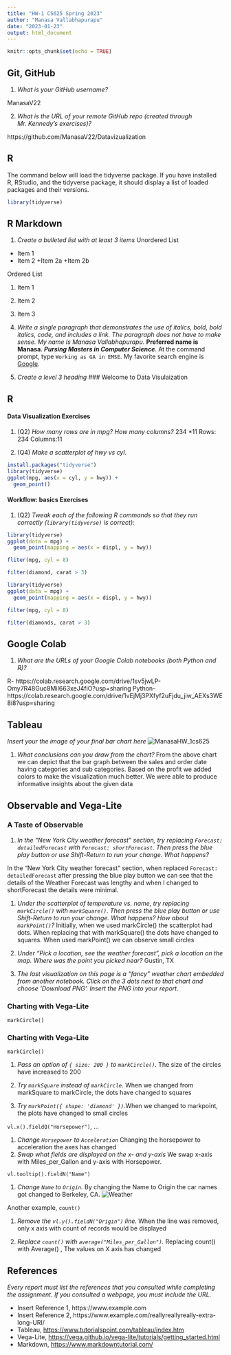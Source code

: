 ```yaml
---
title: "HW-1 CS625 Spring 2023"
author: "Manasa Vallabhapurapu"
date: "2023-01-23"
output: html_document
---
```


```r
knitr::opts_chunk$set(echo = TRUE)
```


## Git, GitHub

1. *What is your GitHub username?*

ManasaV22

2. *What is the URL of your remote GitHub repo (created through Mr. Kennedy's exercises)?*

https://github.com/ManasaV22/Datavizualization

## R

The command below will load the tidyverse package.  If you have installed R, RStudio, and the tidyverse package, it should display a list of loaded packages and their versions.
```r
library(tidyverse)
```

## R Markdown 

1. *Create a bulleted list with at least 3 items*
Unordered List
* Item 1
* Item 2
    +Item 2a
    +Item 2b
 
 Ordered List
 
 1. Item 1
 2. Item 2
 3. Item 3


2. *Write a single paragraph that demonstrates the use of italics, bold, bold italics, code, and includes a link. The paragraph does not have to make sense.*
*My name Is Manasa Vallabhapurapu*.
**Preferred name is Manasa**.
***Pursing Masters in Computer Science***.
At the command prompt, type `Working as GA in EMSE`.
My favorite search engine is [Google](https://google.com).

3. *Create a level 3 heading*
### Welcome to Data Visulaization

## R 

#### Data Visualization Exercises

1. (Q2) *How many rows are in mpg? How many columns?*
234 *11
Rows: 234
Columns:11

1. (Q4) *Make a scatterplot of hwy vs cyl.*

```r
install.packages("tidyverse")
library(tidyverse)
ggplot(mpg, aes(x = cyl, y = hwy)) +
  geom_point()
 ```

#### Workflow: basics Exercises

1. (Q2) *Tweak each of the following R commands so that they run correctly (`library(tidyverse)` is correct):*

```r
library(tidyverse)
ggplot(dota = mpg) + 
  geom_point(mapping = aes(x = displ, y = hwy))

fliter(mpg, cyl = 8)

filter(diamond, carat > 3)
```

```r
library(tidyverse)
ggplot(data = mpg) + 
  geom_point(mapping = aes(x = displ, y = hwy))

filter(mpg, cyl = 8)

filter(diamonds, carat > 3)
```

## Google Colab

1. *What are the URLs of your Google Colab notebooks (both Python and R)?*

R- https://colab.research.google.com/drive/1sv5jwLP-Omy7R48Guc8MiI663xeJ4fiO?usp=sharing
Python- https://colab.research.google.com/drive/1vEjMj3PXfyf2uFjdu_jiw_AEXs3WE8i8?usp=sharing

## Tableau

*Insert your the image of your final bar chart here*
![ManasaHW_1cs625](https://user-images.githubusercontent.com/108353958/213614982-e46cd09f-5b0d-4900-a9af-0e941abcfe8c.PNG)

1. *What conclusions can you draw from the chart?*
From the above chart we can depict that the bar graph between the sales and order date having categories and sub categories. Based on the profit we added colors to make the visualization much better. We were able to produce informative insights about the given data

## Observable and Vega-Lite

### A Taste of Observable

1. *In the "New York City weather forecast" section, try replacing `Forecast: detailedForecast` with `Forecast: shortForecast`. Then press the blue play button  or use Shift-Return to run your change. What happens?*

 In the "New York City weather forecast" section, when replaced `Forecast: detailedForecast` after pressing the blue play button  we can see that the details of the Weather Forecast was lengthy and when I changed to shortForecast the details were minimal.

1. *Under the scatterplot of temperature vs. name, try replacing `markCircle()` with `markSquare()`. Then press the blue play button  or use Shift-Return to run your change. What happens? How about `markPoint()`?*
Initially, when we used markCircle() the scatterplot had dots. When replacing that with markSquare() the dots have changed to squares. When used markPoint() we can observe small circles

1. *Under "Pick a location, see the weather forecast", pick a location on the map.  Where was the point you picked near?*
 Gustin, TX

1. *The last visualization on this page is a "fancy" weather chart embedded from another notebook.  Click on the 3 dots next to that chart and choose 'Download PNG'.  Insert the PNG into your report.*
 

### Charting with Vega-Lite

`markCircle()`


### Charting with Vega-Lite

`markCircle()`

1. *Pass an option of `{ size: 200 }` to `markCircle()`.* The size of the circles have increased to 200

1. *Try `markSquare` instead of `markCircle`.* When we changed from markSquare to markCircle, the dots have changed to squares 

1. *Try `markPoint({ shape: 'diamond' })`.*When we changed to markpoint, the plots have changed to small circles


`vl.x().fieldQ("Horsepower")`, ...

1. *Change `Horsepower` to `Acceleration`* Changing the horsepower to acceleration the axes has changed
1. *Swap what fields are displayed on the x- and y-axis* We swap x-axis with Miles_per_Gallon and y-axis with Horsepower.

`vl.tooltip().fieldN("Name")`

1. *Change `Name` to `Origin`.* By changing the Name to Origin the car names got changed to Berkeley, CA.
![Weather](https://user-images.githubusercontent.com/108353958/214176370-3040661d-b357-431a-be4b-ae034ffc0462.png)

Another example, `count()`

1. *Remove the `vl.y().fieldN("Origin")` line.* When the line was removed, only x axis with count of records would be displayed

1. *Replace `count()` with `average("Miles_per_Gallon")`.* Replacing count() with Average() , The values on X axis has changed


## References

*Every report must list the references that you consulted while completing the assignment. If you consulted a webpage, you must include the URL.*

* Insert Reference 1, https://www.example.com
* Insert Reference 2, https://www.example.com/reallyreallyreally-extra-long-URI/
* Tableau, [https://www.tutorialspoint.com/tableau/index.htm](https://www.tutorialspoint.com/tableau/index.htm)
* Vega-Lite, [https://vega.github.io/vega-lite/tutorials/getting_started.html](https://vega.github.io/vega-lite/tutorials/getting_started.html)
* Markdown, [https://www.markdowntutorial.com/](https://www.markdowntutorial.com/) 
